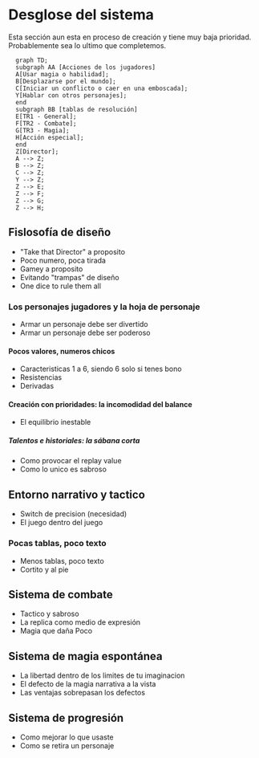 
# Desglose del sistema

<Callout type="error" emoji="⚠️">
  Esta sección aun esta en proceso de creación y tiene muy baja prioridad.
  Probablemente sea lo ultimo que completemos.
</Callout>

```mermaid
  graph TD;
  subgraph AA [Acciones de los jugadores]
  A[Usar magia o habilidad];
  B[Desplazarse por el mundo];
  C[Iniciar un conflicto o caer en una emboscada];
  Y[Hablar con otros personajes];
  end
  subgraph BB [tablas de resolución]
  E[TR1 - General];
  F[TR2 - Combate];
  G[TR3 - Magia];
  H[Acción especial];
  end
  Z[Director];
  A --> Z;
  B --> Z;
  C --> Z;
  Y --> Z;
  Z --> E;
  Z --> F;
  Z --> G;
  Z --> H;
```

## Fislosofía de diseño

- "Take that Director" a proposito
- Poco numero, poca tirada
- Gamey a proposito
- Evitando "trampas" de diseño
- One dice to rule them all

### Los personajes jugadores y la hoja de personaje

- Armar un personaje debe ser divertido
- Armar un personaje debe ser poderoso

#### Pocos valores, numeros chicos

- Caracteristicas 1 a 6, siendo 6 solo si tenes bono
- Resistencias
- Derivadas

#### Creación con prioridades: la incomodidad del balance

- El equilibrio inestable

##### Talentos e historiales: la sábana corta

- Como provocar el replay value
- Como lo unico es sabroso

## Entorno narrativo y tactico

- Switch de precision (necesidad)
- El juego dentro del juego

### Pocas tablas, poco texto

- Menos tablas, poco texto
- Cortito y al pie

## Sistema de combate

- Tactico y sabroso
- La replica como medio de expresión
- Magia que daña Poco

## Sistema de magia espontánea

- La libertad dentro de los limites de tu imaginacion
- El defecto de la magia narrativa a la vista
- Las ventajas sobrepasan los defectos

## Sistema de progresión

- Como mejorar lo que usaste
- Como se retira un personaje
